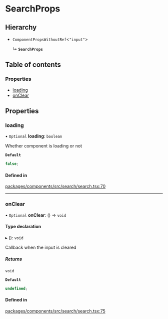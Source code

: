 # SearchProps

## Hierarchy

- `ComponentPropsWithoutRef`\<`"input"`\>

  ↳ **`SearchProps`**

## Table of contents

### Properties

- [loading](SearchProps.md#loading)
- [onClear](SearchProps.md#onclear)

## Properties

### loading

• `Optional` **loading**: `boolean`

Whether component is loading or not

**`Default`**

```ts
false;
```

#### Defined in

[packages/components/src/search/search.tsx:70](https://github.com/vtex/shoreline/blob/9b5214c2f/packages/components/src/search/search.tsx#L70)

---

### onClear

• `Optional` **onClear**: () => `void`

#### Type declaration

▸ (): `void`

Callback when the input is cleared

##### Returns

`void`

**`Default`**

```ts
undefined;
```

#### Defined in

[packages/components/src/search/search.tsx:75](https://github.com/vtex/shoreline/blob/9b5214c2f/packages/components/src/search/search.tsx#L75)
